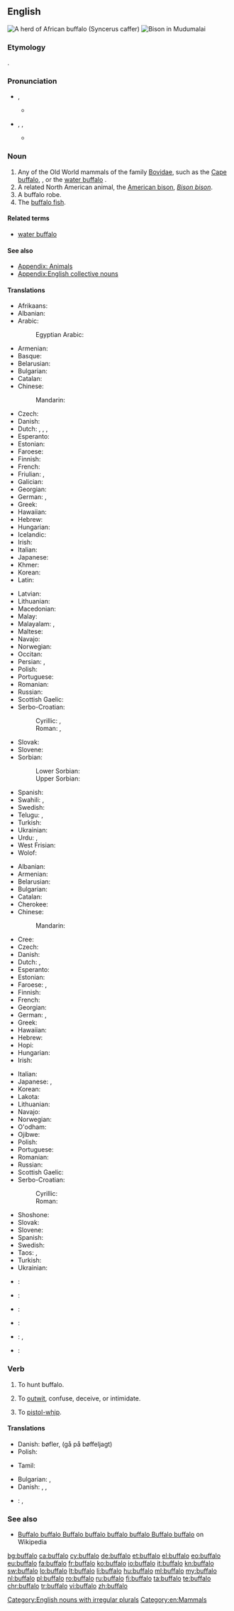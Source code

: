 {{also|Buffalo}}
==English==
{{slim-wikipedia|lang=en}}

[[Image:African Buffalo.jpg|thumb|A herd of African buffalo (''Syncerus caffer'')]]
[[File:Bison in Mudumalai.jpg|thumb|Bison in Mudumalai]]

===Etymology===
{{etyl|pt|en}} {{term|búfalo||buffalo|lang=pt}}.

===Pronunciation===
* {{a|RP}} {{IPA|/ˈbʌf.əl.əʊ/}}, {{X-SAMPA|/"bVf.@l.@U/}}
** {{audio|en-uk-Buffalo.ogg|Audio (UK)}}
* {{a|US}} {{enPR|bŭf'ə-lō}}, {{IPA|/ˈbʌf.ə.loʊ/}}, {{X-SAMPA|/"bVf.@.loU/}}
** {{audio|en-us-buffalo.ogg|Audio (US)}}

===Noun===
{{en-noun|buffaloes|pl2=buffalos|pl3=buffalo}}

# Any of the Old World mammals of the family [[Bovidae]], such as the [[Cape buffalo]], {{taxlink|Syncerus caffer|species}}, or the [[water buffalo]] {{taxlink|Buabalus bubalis|species}}.
# A related North American animal, the [[American bison]], ''[[Bison bison]]''.
# A buffalo robe.
# The [[buffalo fish]].

====Related terms====
* [[water buffalo]]

====See also====
* [[Appendix: Animals]]
* [[Appendix:English collective nouns]]

====Translations====
{{trans-top|Old World mammals}}
* Afrikaans: {{t-|af|buffel}}
* Albanian: {{t+|sq|buall|m}}
* Arabic: {{t|ar|جاموسة|f|tr=jaamuusa|sc=Arab}}
*: Egyptian Arabic: {{tø|arz|جاموسة|f|tr=gamuusa|sc=Arab}}
* Armenian: {{t-|hy|գոմեշ|tr=gomeš|sc=Armn}}
* Basque: {{t+|eu|bufalo}}
* Belarusian: {{t-|be|буйвал|m|tr=bújval|sc=Cyrl}}
* Bulgarian: {{t+|bg|бивол|m|tr=bívol|sc=Cyrl}}
* Catalan: {{t+|ca|búfal|m}}
* Chinese:
*: Mandarin: {{t|cmn|水牛|tr=shuǐniú|sc=Hani}}
* Czech: {{t-|cs|buvol|m}}
* Danish: {{t-|da|bøffel|c}}
* Dutch: {{t+|nl|buffel|m}}, {{qualifier|Syncerus caffer}} {{t+|nl|kafferbuffel|m}}, {{qualifier|Bubalus bubalis}} {{t+|nl|karbouw|m}}, {{qualifier|Bubalus bubalis}} {{t+|nl|waterbuffel|m}}
* Esperanto: {{t-|eo|bubalo}}
* Estonian: {{t-|et|pühvel}}
* Faroese: {{t-|fo|búffil}}
* Finnish: {{t+|fi|puhveli}}
* French: {{t+|fr|buffle|m}}
* Friulian: {{tø|fur|bufal|m}}, {{tø|fur|bo salvadi|m}}
* Galician: {{t-|gl|búfalo|m}}
* Georgian: {{t-|ka|კამეჩი|tr=kameči}}
* German: {{t+|de|Büffel|m}}, {{t+|de|Wisent|n}}
* Greek: {{t+|el|βουβάλι|n|tr=vuváli|sc=Grek}}
* Hawaiian: {{tø|haw|pāpulō}}
* Hebrew: {{t-|he|באפלו|m|tr=bufalo|sc=Hebr}}
* Hungarian: {{t+|hu|bivaly}}
* Icelandic: {{t-|is|buffall}}
* Irish: {{t-|ga|buabhall|m}}
* Italian: {{t+|it|bufalo|m}}
* Japanese: {{t-|ja|野牛|tr=やぎゅう, yagyū|sc=Jpan}}
* Khmer: {{t+|km|ក្របី|tr=krɑbəy|sc=Khmr}}
* Korean: {{t-|ko|물소|tr=mulso|sc=Kore}}
* Latin: {{t-|la|bubalus|m|alt=būbalus}}
{{trans-mid}}
* Latvian: {{t-|lv|bifelis}}
* Lithuanian: {{t+|lt|buivolas}}
* Macedonian: {{t-|mk|бивол|m|tr=bívol|sc=Cyrl}}
* Malay: {{t-|ms|kerbau}}
* Malayalam: {{t+|ml|പോത്ത്|m|tr=pOththu|sc=Mlym}}, {{t+|ml|എരുമ|f|tr=eruma|sc=Mlym}}
* Maltese: {{t-|mt|buflu|m}}
* Navajo: {{tø|nv|tábąąh ayání}}
* Norwegian: {{t+|no|bøffel|m}}
* Occitan: {{t-|oc|bufre|m}}
* Persian: {{t+|fa|گاومیش|sc=fa-Arab}}, {{t+|fa|بوفالو|tr=bufaalo|sc=fa-Arab}}
* Polish: {{t+|pl|bawół|m}}
* Portuguese: {{t+|pt|búfalo|m}}
* Romanian: {{t+|ro|bivol|m}}
* Russian: {{t+|ru|буйвол|m|tr=bújvol|sc=Cyrl}}
* Scottish Gaelic: {{t-|gd|buabhall|m}}
* Serbo-Croatian:
*: Cyrillic: {{t-|sh|биво|m|sc=Cyrl}}, {{t-|sh|бивол|m|sc=Cyrl}}
*: Roman: {{t-|sh|bivo|m}}, {{t-|sh|bivol|m}}
* Slovak: {{t-|sk|byvol|m}}
* Slovene: {{t+|sl|bivol|m}}
* Sorbian:
*: Lower Sorbian: {{tø|dsb|buwoł|m}}
*: Upper Sorbian: {{t-|hsb|buwoł|m}}
* Spanish: {{t-|es|búfalo|m}}
* Swahili: {{t+|sw|mbogo}}, {{t+|sw|nyati}}
* Swedish: {{t-|sv|buffel|c}}
* Telugu: {{t+|te|గేదె|tr=gaede|sc=Telu}}, {{t+|te|బర్రె|tr=barre|sc=Telu}}
* Turkish: {{t-|tr|kara sığır}}
* Ukrainian: {{t-|uk|буйвол|m|tr=bújvol|sc=Cyrl}}
* Urdu: {{t-|ur|بھینسا|m|sc=ur-Arab}}, {{t-|ur|بھینس|f|sc=ur-Arab}}
* West Frisian: {{t-|fy|buffel|m}}
* Wolof: {{t-|wo|nagu àll|alt=nagu àll wi}}
{{trans-bottom}}

{{trans-top|North American bison}}
* Albanian: {{t+|sq|bizon|m}}
* Armenian: {{t-|hy|բիզոն|tr=bizon|sc=Armn}}
* Belarusian: {{t-|be|бізон|m|tr=bizón|sc=Cyrl}}
* Bulgarian: {{t-|bg|бизон|m|tr=bizón|sc=Cyrl}}
* Catalan: {{t+|ca|bisó|m}}
* Cherokee: {{t-|chr|ᏴᏑ|tr=yvsu|sc=Cher}}
* Chinese:
*: Mandarin: {{t|cmn|野牛|tr=yěniú|sc=Hani}}
* Cree: {{t-|cr|ᐸᔉᐙᐎᒧᐢᑐᐢ|tr=paskwaawimostos|sc=Cans}}
* Czech: {{t-|cs|bizon|m}}
* Danish: {{t-|da|bison|c}}
* Dutch: {{t+|nl|bizon|m}}, {{qualifier|inaccurate translation of buffalo meaning bison}} {{t+|nl|buffel|m}}
* Esperanto: {{t-|eo|bizono}}
* Estonian: {{t-|et|piison}}
* Faroese: {{t-|fo|bisonur|m}}, {{t-|fo|búffil|m}}
* Finnish: {{t+|fi|biisoni}}
* French: {{t+|fr|bison|m}}
* Georgian: {{t-|ka|კამეჩი|tr=kameč'i|sc=Geor}}
* German: {{t+|de|Bison|m}}, {{t+|de|Büffel|n}}
* Greek: {{t+|el|βίσονας|m|tr=vísonas|sc=Grek}}
* Hawaiian: {{tø|haw|pāpulō}}
* Hebrew: {{t-|he|ביזון|m|tr=bizon|sc=Hebr}}
* Hopi: {{tø|hop|mosayru}}
* Hungarian: {{t+|hu|bölény}}
* Irish: {{t-|ga|bíosún|m}}
{{trans-mid}}
* Italian: {{t-|it|bison|m}}
* Japanese: {{t-|ja|野牛|tr=やぎゅう, yagyū|sc=Jpan}}, {{t-|ja|アメリカ野牛|tr=アメリカやぎゅう, Amerika yagyū|sc=Jpan}}
* Korean: {{t-|ko|들소|tr=deulso|sc=Kore}}
* Lakota: {{tø|lkt|tȟatȟáŋka}}
* Lithuanian: {{t-|lt|bizonas}}
* Navajo: {{tø|nv|ayání}}
* Norwegian: {{t-|no|bison}}
* O'odham: {{tø|ood|pisin}}
* Ojibwe: {{tø|oj|ᒪᔥᑯᑌᐱᔑᑭ|tr=[[mashkodebizhiki]]|sc=Cans}}
* Polish: {{t+|pl|bizon|m}}
* Portuguese: {{t+|pt|bisão|m}}
* Romanian: {{t+|ro|bizon|m}}
* Russian: {{t+|ru|бизон|m|tr=bizón|sc=Cyrl}}
* Scottish Gaelic: {{t-|gd|buabhall|m}}
* Serbo-Croatian:
*: Cyrillic: {{t-|sh|бизон|m|sc=Cyrl}}
*: Roman: {{t-|sh|bizon|m}}
* Shoshone: {{tø|shh|bozheena}}
* Slovak: {{t-|sk|zubor|m}}
* Slovene: {{t+|sl|bizon|m}}
* Spanish: {{t+|es|bisonte|m}}
* Swedish: {{t+|sv|bisonoxe|c}}
* Taos: {{tø|twf|kònéna}}, {{qualifier|yearling}} {{tø|twf|c’ə́olena}}
* Turkish: {{t-|tr|bizonu}}
* Ukrainian: {{t+|uk|бізон|m|tr=bizón|sc=Cyrl}}
{{trans-bottom}}

{{trans-top|robe}}
{{trans-mid}}
{{trans-bottom}}

{{trans-top|fish}}
{{trans-mid}}
{{trans-bottom}}

{{checktrans-top}}
* {{ttbc|br}}: {{t+|br|bual}}
* {{ttbc|lld}}: {{tø|lld|bo salvare}}
* {{ttbc|rom}}: {{tø|rom|guruv|m}}
{{trans-mid}}
* {{ttbc|rm}}: {{t-|rm|bov selvadi}}
* {{ttbc|sc}}: {{t-|sc|boe aresti}}, {{t-|sc|búfalu}}
* {{ttbc|cy}}: {{t-|cy|byfflo}}
{{trans-bottom}}

===Verb===
{{en-verb|buffaloes|buffaloing|buffaloed}}

# {{context|transitive|lang=en}} To hunt buffalo.
# {{context|US|slang|transitive|lang=en}} To [[outwit]], confuse, deceive, or intimidate.
# {{context|archaic|transitive|lang=en}} To [[pistol-whip]].

====Translations====
{{trans-top|hunt buffalo}}
* Danish: {{t-|da|jage}} bøfler, {{t-|da|gå på jagt}} (gå på bøffeljagt)
* Polish: {{t-|pl|polować na bawoły}}
{{trans-mid}}
* Tamil: {{t-|ta|kurangu|sc=Taml}}
{{trans-bottom}}

{{trans-top|outwit, confuse}}
* Bulgarian: {{t+|bg|обърквам|sc=Cyrl}}, {{t+|bg|слисвам|sc=Cyrl}}
* Danish: {{t-|da|forvirre}}, {{t-|da|bringe ud af det}}, {{t-|da|sætte til vægs}}
{{trans-mid}}
* {{ttbc|cmn}}: {{t|cmn|愚弄|sc=Hani}}, {{t|cmn|愚弄|tr=yú nòng|sc=Hani}}
{{trans-bottom}}

{{trans-top|pistol-whip}}
{{trans-mid}}
{{trans-bottom}}

===See also===
* [[w:en:Buffalo buffalo Buffalo buffalo buffalo buffalo Buffalo buffalo|Buffalo buffalo Buffalo buffalo buffalo buffalo Buffalo buffalo]] on Wikipedia

[[Category:English nouns with irregular plurals]]
[[Category:en:Mammals]]

[[bg:buffalo]]
[[ca:buffalo]]
[[cy:buffalo]]
[[de:buffalo]]
[[et:buffalo]]
[[el:buffalo]]
[[eo:buffalo]]
[[eu:buffalo]]
[[fa:buffalo]]
[[fr:buffalo]]
[[ko:buffalo]]
[[io:buffalo]]
[[it:buffalo]]
[[kn:buffalo]]
[[sw:buffalo]]
[[lo:buffalo]]
[[lt:buffalo]]
[[li:buffalo]]
[[hu:buffalo]]
[[ml:buffalo]]
[[my:buffalo]]
[[nl:buffalo]]
[[pl:buffalo]]
[[ro:buffalo]]
[[ru:buffalo]]
[[fi:buffalo]]
[[ta:buffalo]]
[[te:buffalo]]
[[chr:buffalo]]
[[tr:buffalo]]
[[vi:buffalo]]
[[zh:buffalo]]